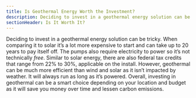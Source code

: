 ```yaml
---
title: Is Geothermal Energy Worth the Investment?
description: Deciding to invest in a geothermal energy solution can be tricky
sectionHeader: Is It Worth It?
---
```


Deciding to invest in a geothermal energy solution can be tricky.
When comparing it to solar it’s a lot more expensive to start and can take up to 20 years to pay itself off.
The pumps also require electricity to power so it’s not technically _free_.
Similar to solar energy, there are also federal tax credits that range from 22% to 30%, applicable on the install.
However, geothermal can be much more efficient than wind and solar as it isn’t impacted by weather.
It will always run as long as it’s powered.
Overall, investing in geothermal can be a smart choice depending on your location and budget as it will save you money over time and lessen carbon emissions.

